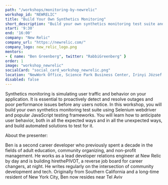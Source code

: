 ```yaml
---
path: "/workshops/monitoring-by-newrelic"
workshop_id: "NEWRELIC"
title: "Build Your Own Synthetics Monitoring"
short_description: "Build your own synthetics monitoring test suite and learn how to anticipate user behavior, both in all the expected ways and in all the unexpected ways, and build automated solutions to test for it."
start: '9:30'
end: '16:00'
company: "New Relic"
company_url: "https://newrelic.com/"
company_logo: new_relic_logo.png
mentors:
- { name: "Ben Greenberg", twitter: "RabbiGreenberg" }
order: 1
image: "workshop_newrelic"
socialCard: "social_card_workshop_newrelic.png"
location: "NewWork Office, Science Park Business Center, Irinyi József u. 4-20, 1117 Budapest"
disabled: false
---
```


Synthetics monitoring is simulating user traffic and behavior on your application. It is essential to proactively detect and
resolve outages and poor performance issues before any users notice. In this workshop, you will build your own synthetics monitoring
test suite using Selenium webdriver and popular JavaScript testing frameworks. You will learn how to anticipate user behavior,
both in all the expected ways and in all the unexpected ways, and build automated solutions to test for it.

About the presenter:

Ben is a second career developer who previously spent a decade in the fields of adult education, community organizing, and non-profit management. He works as a lead developer relations engineer at New Relic by day and is building hirethePIVOT, a reverse job board for career changers, at night. He writes regularly on the intersection of community development and tech. Originally from Southern California and a long-time resident of New York City, Ben now resides near Tel Aviv
